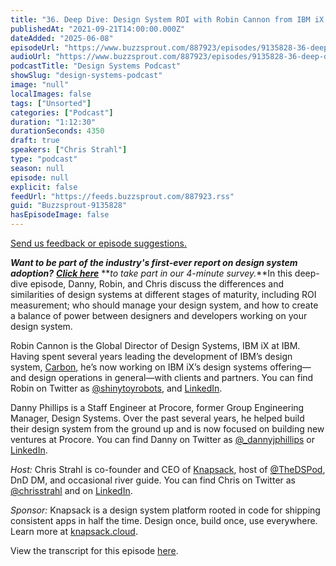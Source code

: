 ```yaml
---
title: "36. Deep Dive: Design System ROI with Robin Cannon from IBM iX and Danny Phillips from Procore"
publishedAt: "2021-09-21T14:00:00.000Z"
dateAdded: "2025-06-08"
episodeUrl: "https://www.buzzsprout.com/887923/episodes/9135828-36-deep-dive-design-system-roi-with-robin-cannon-from-ibm-ix-and-danny-phillips-from-procore.mp3"
audioUrl: "https://www.buzzsprout.com/887923/episodes/9135828-36-deep-dive-design-system-roi-with-robin-cannon-from-ibm-ix-and-danny-phillips-from-procore.mp3"
podcastTitle: "Design Systems Podcast"
showSlug: "design-systems-podcast"
image: "null"
localImages: false
tags: ["Unsorted"]
categories: ["Podcast"]
duration: "1:12:30"
durationSeconds: 4350
draft: true
speakers: ["Chris Strahl"]
type: "podcast"
season: null
episode: null
explicit: false
feedUrl: "https://feeds.buzzsprout.com/887923.rss"
guid: "Buzzsprout-9135828"
hasEpisodeImage: false
---
```

[Send us feedback or episode suggestions.](https://www.buzzsprout.com/twilio/text_messages/887923/open_sms)

**_Want to be part of the industry's first-ever report on design system adoption?_** [**_Click here_**](https://knapsack-cloud.typeform.com/ds-adoption-21) **_to take part in our 4-minute survey._**In this deep-dive episode, Danny, Robin, and Chris discuss the differences and similarities of design systems at different stages of maturity, including ROI measurement; who should manage your design system, and how to create a balance of power between designers and developers working on your design system.  
  
Robin Cannon is the Global Director of Design Systems, IBM iX at IBM. Having spent several years leading the development of IBM’s design system, [Carbon](https://www.carbondesignsystem.com/), he’s now working on IBM iX’s design systems offering—and design operations in general—with clients and partners. You can find Robin on Twitter as [@shinytoyrobots](https://twitter.com/ShinyToyRobots), and [LinkedIn](https://www.linkedin.com/in/robincannon/).  
  
Danny Phillips is a Staff Engineer at Procore, former Group Engineering Manager, Design Systems. Over the past several years, he helped build their design system from the ground up and is now focused on building new ventures at Procore. You can find Danny on Twitter as [@\_dannyjphillips](https://twitter.com/_dannyjphillips) or [LinkedIn](https://www.linkedin.com/in/dannyphillips1/).  
  
_Host:_ Chris Strahl is co-founder and CEO of [Knapsack](https://www.knapsack.cloud/), host of [@TheDSPod](https://twitter.com/thedspod), DnD DM, and occasional river guide. You can find Chris on Twitter as [@chrisstrahl](https://twitter.com/chrisstrahl) and on [LinkedIn](https://www.linkedin.com/in/chrisstrahl/).  
  
_Sponsor:_ Knapsack is a design system platform rooted in code for shipping consistent apps in half the time. Design once, build once, use everywhere. Learn more at [knapsack.cloud](https://www.knapsack.cloud/).  
  
View the transcript for this episode [here](http://knapsack.cloud/blog/dsp-36-robin-cannon-ibm-and-danny-phillips-procore).

